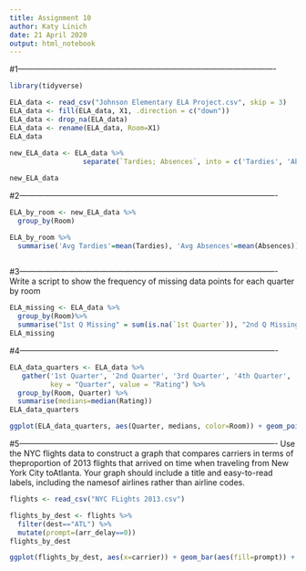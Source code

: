 ---
title: Assignment 10
author: Katy Linich
date: 21 April 2020
output: html_notebook
---

#1-------------------------------------------------------------------------------------------------
```{r}
library(tidyverse)
```
```{r}
ELA_data <- read_csv("Johnson Elementary ELA Project.csv", skip = 3)
ELA_data <- fill(ELA_data, X1, .direction = c("down"))
ELA_data <- drop_na(ELA_data)
ELA_data <- rename(ELA_data, Room=X1)
ELA_data
                     
new_ELA_data <- ELA_data %>%
                  separate(`Tardies; Absences`, into = c('Tardies', 'Absences'), convert = TRUE)

new_ELA_data
```

#2-------------------------------------------------------------------------------------------------

```{r}
ELA_by_room <- new_ELA_data %>%
  group_by(Room)

ELA_by_room %>%
  summarise('Avg Tardies'=mean(Tardies), 'Avg Absences'=mean(Absences))
  
```

#3-------------------------------------------------------------------------------------------------
Write a script to show the frequency of missing data points for each quarter by room

```{r}
ELA_missing <- ELA_data %>%
  group_by(Room)%>%
  summarise("1st Q Missing" = sum(is.na(`1st Quarter`)), "2nd Q Missing"=sum(is.na(`2nd Quarter`)), "3rd Q Missing"=sum(is.na(`3rd Quarter`)),"4th Q Missing"=sum(is.na(`4th Quarter`)))
ELA_missing
```

#4-------------------------------------------------------------------------------------------------
```{r}
ELA_data_quarters <- ELA_data %>%
   gather('1st Quarter', '2nd Quarter', '3rd Quarter', '4th Quarter', 
          key = "Quarter", value = "Rating") %>%
  group_by(Room, Quarter) %>%
  summarise(medians=median(Rating))
ELA_data_quarters

ggplot(ELA_data_quarters, aes(Quarter, medians, color=Room)) + geom_point()

```

#5-------------------------------------------------------------------------------------------------
Use the NYC flights data to construct a graph that compares carriers in terms of theproportion of 2013 flights that arrived on time when traveling from New York City toAtlanta. Your graph should include a title and easy-to-read labels, including the namesof airlines rather than airline codes. 

```{r}
flights <- read_csv("NYC FLights 2013.csv")

flights_by_dest <- flights %>%
  filter(dest=="ATL") %>%
  mutate(prompt=(arr_delay==0))
flights_by_dest

ggplot(flights_by_dest, aes(x=carrier)) + geom_bar(aes(fill=prompt)) + scale_x_discrete(labels= c("9E"="Endeavor Air","DL"="Delta", "EV"="ExpressJet", "FL"="AirTran", "MQ"="Envoy Air", "UA"="United Airlines", "WN"="Southwest"), name= c("Airline")) + labs(title= "Proportion of On Time Flights From NYC to Atlanta in 2013") + scale_fill_discrete(labels=c("Late", "On Time"))
  
```


